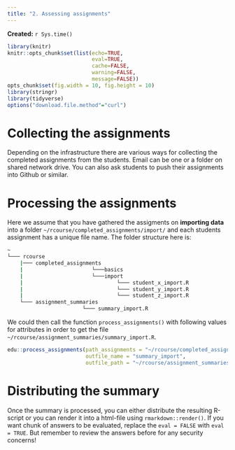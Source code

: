 ```yaml
---
title: "2. Assessing assignments"
---
```


**Created:** `r Sys.time()`

```r
library(knitr)
knitr::opts_chunk$set(list(echo=TRUE,
                           eval=TRUE,
                           cache=FALSE,
                           warning=FALSE,
                           message=FALSE))
opts_chunk$set(fig.width = 10, fig.height = 10)
library(stringr)
library(tidyverse)
options("download.file.method"="curl")
```

# Collecting the assignments

Depending on the infrastructure there are various ways for collecting the completed assignments from the students. Email can be one or a folder on shared network drive. You can also ask students to push their assignments into Github or similar.

# Processing the assignments

Here we assume that you have gathered the assigments on **importing data** into a folder `~/rcourse/completed_assignments/import/` and each students assignment has a unique file name. The folder structure here is:

```bash
~
└─── rcourse
    |─── completed_assignments
    |                      └───basics
    |                      └───import
    |                              └─── student_x_import.R
    |                              └─── student_y_import.R
    |                              └─── student_z_import.R
    └─── assignment_summaries
                        └─── summary_import.R
```

We could then call the function `process_assignments()` with following values for attributes in order to get the file  `~/rcourse/assignment_summaries/summary_import.R`.

```r
edu::process_assignments(path_assignments = "~/rcourse/completed_assignments/import/", 
                         outfile_name = "summary_import", 
                         outfile_path = "~/rcourse/assignment_summaries/")
```


# Distributing the summary

Once the summary is processed, you can either distribute the resulting R-script or you can render it into a html-file using `rmarkdown::render()`. If you want chunk of answers to be evaluated, replace the `eval = FALSE` with `eval = TRUE`. But remember to review the answers before for any security concerns! 

